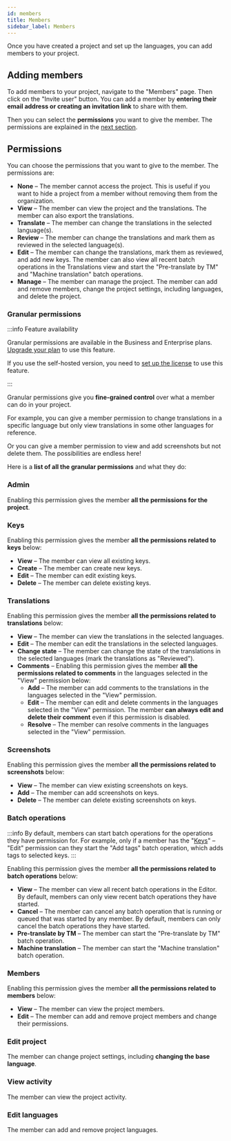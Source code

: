 ---
id: members
title: Members
sidebar_label: Members
---


Once you have created a project and set up the languages, you can add members to your project.

## Adding members

To add members to your project, navigate to the "Members" page. Then click on the "Invite user" button.
You can add a member by **entering their email address or creating an invitation link** to share with them.

Then you can select the **permissions** you want to give the member. The permissions are explained in the [next section](#permissions).

<ScreenshotWrapper
  src="/img/docs/platform/invitation-member.webp"
  alt="new member invitation"
/>

## Permissions

You can choose the permissions that you want to give to the member. The permissions are:

- **None** – The member cannot access the project. This is useful if you want to hide a project from a member without removing them from the organization.
- **View** – The member can view the project and the translations. The member can also export the translations.
- **Translate** – The member can change the translations in the selected language(s).
- **Review** – The member can change the translations and mark them as reviewed in the selected language(s).
- **Edit** – The member can change the translations, mark them as reviewed, and add new keys.
  The member can also view all recent batch operations in the Translations view and start the "Pre-translate by TM" and "Machine translation" batch operations.
- **Manage** – The member can manage the project. The member can add and remove members, change the project settings, including languages, and delete the project.

<ScreenshotWrapper
  src="/img/docs/platform/basic-permissions.webp"
  alt="basic permissions"
/>

### Granular permissions

:::info Feature availability

Granular permissions are available in the Business and Enterprise plans. [Upgrade your plan](https://tolgee.io/pricing) to use this feature.

If you use the self-hosted version, you need to [set up the license](/platform/self_hosting/licensing) to use this feature.

:::

Granular permissions give you **fine-grained control** over what a member can do in your project.

For example, you can give a member permission to change translations in a specific language but only view translations in some other languages for reference.

Or you can give a member permission to view and add screenshots but not delete them. The possibilities are endless here!

<ScreenshotWrapper
  src="/img/docs/platform/granular-permissions.webp"
  alt="granular permissions"
/>

Here is a **list of all the granular permissions** and what they do:

<h3 id="granular-permissions-admin">Admin</h3>

Enabling this permission gives the member **all the permissions for the project**.

<h3 id="granular-permissions-keys">Keys</h3>

Enabling this permission gives the member **all the permissions related to keys** below:

- **View** – The member can view all existing keys.
- **Create** – The member can create new keys.
- **Edit** – The member can edit existing keys.
- **Delete** – The member can delete existing keys.

<h3 id="granular-permissions-translations">Translations</h3>

Enabling this permission gives the member **all the permissions related to translations** below:

- **View** – The member can view the translations in the selected languages.
- **Edit** – The member can edit the translations in the selected languages.
- **Change state** – The member can change the state of the translations in the selected languages (mark the translations as "Reviewed").
- **Comments** – Enabling this permission gives the member **all the permissions related to comments** in the languages selected in the "View" permission below:
  - **Add** – The member can add comments to the translations in the languages selected in the "View" permission.
  - **Edit** – The member can edit and delete comments in the languages selected in the "View" permission.
    The member **can always edit and delete their comment** even if this permission is disabled.
  - **Resolve** – The member can resolve comments in the languages selected in the "View" permission.

<h3 id="granular-permissions-screenshots">Screenshots</h3>

Enabling this permission gives the member **all the permissions related to screenshots** below:

- **View** – The member can view existing screenshots on keys.
- **Add** – The member can add screenshots on keys.
- **Delete** – The member can delete existing screenshots on keys.

<h3 id="granular-permissions-batch-operations">Batch operations</h3>

:::info
By default, members can start batch operations for the operations they have permission for.
For example, only if a member has the "[Keys](#granular-permissions)" – "Edit" permission can they start the "Add tags" batch operation, which adds tags to selected keys.
:::

Enabling this permission gives the member **all the permissions related to batch operations** below:

- **View** – The member can view all recent batch operations in the Editor.
  By default, members can only view recent batch operations they have started.
- **Cancel** – The member can cancel any batch operation that is running or queued that was started by any member.
  By default, members can only cancel the batch operations they have started.
- **Pre-translate by TM** – The member can start the "Pre-translate by TM" batch operation.
- **Machine translation** – The member can start the "Machine translation" batch operation.

<h3 id="granular-permissions-members">Members</h3>

Enabling this permission gives the member **all the permissions related to members** below:

- **View** – The member can view the project members.
- **Edit** – The member can add and remove project members and change their permissions.

<h3 id="granular-permissions-edit-project">Edit project</h3>

The member can change project settings, including **changing the base language**.

<h3 id="granular-permissions-view-activity">View activity</h3>

The member can view the project activity.

<h3 id="granular-permissions-edit-languages">Edit languages</h3>

The member can add and remove project languages.
